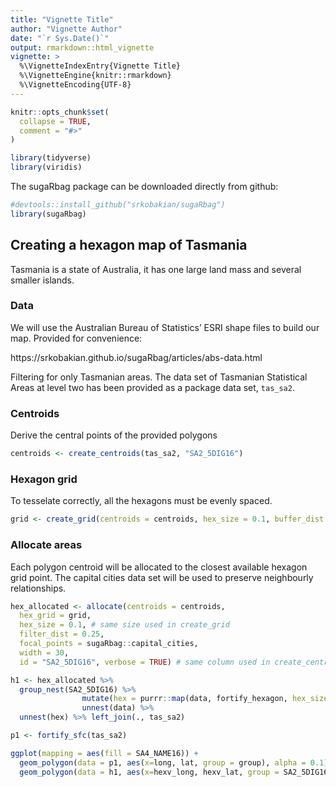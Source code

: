 ```yaml
---
title: "Vignette Title"
author: "Vignette Author"
date: "`r Sys.Date()`"
output: rmarkdown::html_vignette
vignette: >
  %\VignetteIndexEntry{Vignette Title}
  %\VignetteEngine{knitr::rmarkdown}
  %\VignetteEncoding{UTF-8}
---
```


```r
knitr::opts_chunk$set(
  collapse = TRUE,
  comment = "#>"
)
```

```r
library(tidyverse)
library(viridis)
```


The sugaRbag package can be downloaded directly from github:

```r
#devtools::install_github("srkobakian/sugaRbag")
library(sugaRbag)
```


## Creating a hexagon map of Tasmania

Tasmania is a state of Australia, it has one large land mass and several smaller islands.

### Data

We will use the Australian Bureau of Statistics' ESRI shape files to build our map.
Provided for convenience:

https://srkobakian.github.io/sugaRbag/articles/abs-data.html


Filtering for only Tasmanian areas.
The data set of Tasmanian Statistical Areas at level two has been provided as a package data set, `tas_sa2`.

### Centroids

Derive the central points of the provided polygons

```r
centroids <- create_centroids(tas_sa2, "SA2_5DIG16")
```

### Hexagon grid

To tesselate correctly, all the hexagons must be evenly spaced.

```r
grid <- create_grid(centroids = centroids, hex_size = 0.1, buffer_dist = 0.1)
```

### Allocate areas

Each polygon centroid will be allocated to the closest available hexagon grid point.
The capital cities data set will be used to preserve neighbourly relationships.

```r
hex_allocated <- allocate(centroids = centroids,
  hex_grid = grid,
  hex_size = 0.1, # same size used in create_grid
  filter_dist = 0.25,
  focal_points = sugaRbag::capital_cities,
  width = 30,
  id = "SA2_5DIG16", verbose = TRUE) # same column used in create_centroids
```


```r
h1 <- hex_allocated %>%
  group_nest(SA2_5DIG16) %>%
                mutate(hex = purrr::map(data, fortify_hexagon, hex_size = 0.1)) %>%
                unnest(data) %>% 
  unnest(hex) %>% left_join(., tas_sa2)

p1 <- fortify_sfc(tas_sa2)

ggplot(mapping = aes(fill = SA4_NAME16)) +
  geom_polygon(data = p1, aes(x=long, lat, group = group), alpha = 0.1) +
  geom_polygon(data = h1, aes(x=hexv_long, hexv_lat, group = SA2_5DIG16))
```




